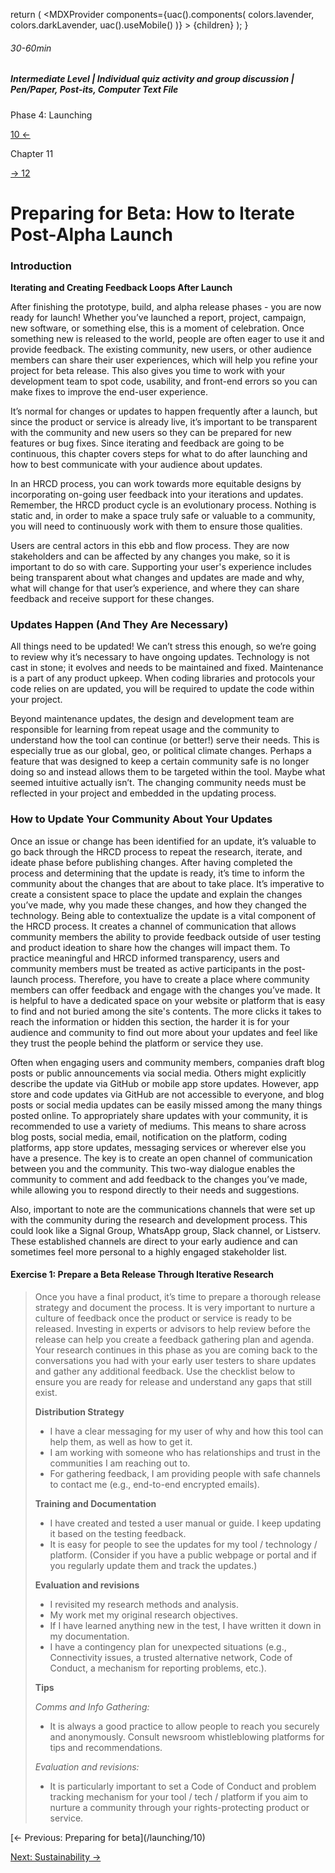 
  return (
    <MDXProvider
      components={uac().components(
        colors.lavender,
        colors.darkLavender,
        uac().useMobile()
      )}
    >
      {children}
    </MDXProvider>
  );
}

[comment]: # "↓↓↓ Editable ↓↓↓"

###### 30-60min

##### Intermediate Level | Individual quiz activity and group discussion | Pen/Paper, Post-its, Computer Text File

<ChapterInfo color={colors.lavender}>
Phase 4: Launching

[10 ←](/launching/10)

Chapter 11

[→ 12](/future/12)

</ChapterInfo>

# Preparing for Beta: How to Iterate Post-Alpha Launch

### Introduction

**Iterating and Creating Feedback Loops After Launch**

After finishing the prototype, build, and alpha release phases - you are now ready for launch! Whether you’ve launched a report, project, campaign, new software, or something else, this is a moment of celebration. Once something new is released to the world, people are often eager to use it and provide feedback. The existing community, new users, or other audience members can share their user experiences, which will help you refine your project for beta release. This also gives you time to work with your development team to spot code, usability, and front-end errors so you can make fixes to improve the end-user experience.

It’s normal for changes or updates to happen frequently after a launch, but since the product or service is already live, it’s important to be transparent with the community and new users so they can be prepared for new features or bug fixes. Since iterating and feedback are going to be continuous, this chapter covers steps for what to do after launching and how to best communicate with your audience about updates.

In an HRCD process, you can work towards more equitable designs by incorporating on-going user feedback into your iterations and updates. Remember, the HRCD product cycle is an evolutionary process. Nothing is static and, in order to make a space truly safe or valuable to a community, you will need to continuously work with them to ensure those qualities.

Users are central actors in this ebb and flow process. They are now stakeholders and can be affected by any changes you make, so it is important to do so with care. Supporting your user's experience includes being transparent about what changes and updates are made and why, what will change for that user’s experience, and where they can share feedback and receive support for these changes.

### Updates Happen (And They Are Necessary)

All things need to be updated! We can’t stress this enough, so we’re going to review why it’s necessary to have ongoing updates. Technology is not cast in stone; it evolves and needs to be maintained and fixed. Maintenance is a part of any product upkeep. When coding libraries and protocols your code relies on are updated, you will be required to update the code within your project.

Beyond maintenance updates, the design and development team are responsible for learning from repeat usage and the community to understand how the tool can continue (or better!) serve their needs. This is especially true as our global, geo, or political climate changes. Perhaps a feature that was designed to keep a certain community safe is no longer doing so and instead allows them to be targeted within the tool. Maybe what seemed intuitive actually isn’t. The changing community needs must be reflected in your project and embedded in the updating process.

### How to Update Your Community About Your Updates

Once an issue or change has been identified for an update, it’s valuable to go back through the HRCD process to repeat the research, iterate, and ideate phase before publishing changes. After having completed the process and determining that the update is ready, it’s time to inform the community about the changes that are about to take place. It’s imperative to create a consistent space to place the update and explain the changes you’ve made, why you made these changes, and how they changed the technology. Being able to contextualize the update is a vital component of the HRCD process. It creates a channel of communication that allows community members the ability to provide feedback outside of user testing and product ideation to share how the changes will impact them. To practice meaningful and HRCD informed transparency, users and community members must be treated as active participants in the post-launch process. Therefore, you have to create a place where community members can offer feedback and engage with the changes you’ve made. It is helpful to have a dedicated space on your website or platform that is easy to find and not buried among the site's contents. The more clicks it takes to reach the information or hidden this section, the harder it is for your audience and community to find out more about your updates and feel like they trust the people behind the platform or service they use.

Often when engaging users and community members, companies draft blog posts or public announcements via social media. Others might explicitly describe the update via GitHub or mobile app store updates. However, app store and code updates via GitHub are not accessible to everyone, and blog posts or social media updates can be easily missed among the many things posted online. To appropriately share updates with your community, it is recommended to use a variety of mediums. This means to share across blog posts, social media, email, notification on the platform, coding platforms, app store updates, messaging services or wherever else you have a presence. The key is to create an open channel of communication between you and the community. This two-way dialogue enables the community to comment and add feedback to the changes you’ve made, while allowing you to respond directly to their needs and suggestions.

Also, important to note are the communications channels that were set up with the community during the research and development process. This could look like a Signal Group, WhatsApp group, Slack channel, or Listserv. These established channels are direct to your early audience and can sometimes feel more personal to a highly engaged stakeholder list.

#### Exercise 1: Prepare a Beta Release Through Iterative Research

> Once you have a final product, it’s time to prepare a thorough release strategy and document the process. It is very important to nurture
> a culture of feedback once the product or service is ready to be released. Investing in experts or advisors to help review before the release
> can help you create a feedback gathering plan and agenda.
> Your research continues in this phase as you are coming back to the conversations you had with your early user testers to share updates
> and gather any additional feedback. Use the checklist below to ensure you are ready for release and understand any gaps that still
> exist.
>
> **Distribution Strategy**
>
> - I have a clear messaging for my user of why and how this tool can help them, as well as how to get it.
> - I am working with someone who has relationships and trust in the communities I am reaching out to.
> - For gathering feedback, I am providing people with safe channels to contact me (e.g., end-to-end encrypted emails).
>
> **Training and Documentation**
>
> - I have created and tested a user manual or guide. I keep updating it based on the testing feedback.
> - It is easy for people to see the updates for my tool / technology / platform. (Consider if you have a public webpage or portal and if you regularly update them and track the updates.)
>
> **Evaluation and revisions**
>
> - I revisited my research methods and analysis.
> - My work met my original research objectives.
> - If I have learned anything new in the test, I have written it down in my documentation.
> - I have a contingency plan for unexpected situations (e.g., Connectivity issues, a trusted alternative network, Code of Conduct, a mechanism for reporting problems, etc.).
>
> **Tips**
>
> _Comms and Info Gathering:_
>
> - It is always a good practice to allow people to reach you securely and anonymously. Consult newsroom whistleblowing platforms for tips
>   and recommendations.
>
> _Evaluation and revisions:_
>
> - It is particularly important to set a Code of Conduct and problem tracking mechanism for your tool / tech / platform if you aim to nurture a community through your rights-protecting product or service.

<ChapterFooterNav>
[← Previous: Preparing for beta](/launching/10)

[Next: Sustainability →](/future/12)

</ChapterFooterNav>
